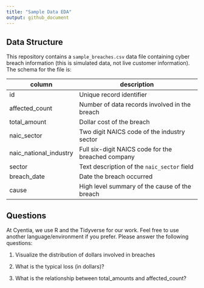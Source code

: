 ```yaml
---
title: "Sample Data EDA"
output: github_document
---
```


## Data Structure

This repository contains a `sample_breaches.csv` data file containing cyber 
breach information (this is simulated data, not live customer information). The 
schema for the file is:

column | description |
-------|-------------|
id  | Unique record identifier |
affected_count | Number of data records involved in the breach |
total_amount | Dollar cost of the breach  |
naic_sector | Two digit NAICS code of the industry sector |
naic_national_industry  | Full six-digit NAICS code for the breached company |
sector | Text description of the `naic_sector` field |
breach_date | Date the breach occurred |
cause | High level summary of the cause of the breach |

## Questions

At Cyentia, we use R and the Tidyverse for our work. Feel free to use 
another language/environment if you prefer. Please answer the following 
questions:

1) Visualize the distribution of dollars involved in breaches

2) What is the typical loss (in dollars)?

3) What is the relationship between total_amounts and affected_count?
